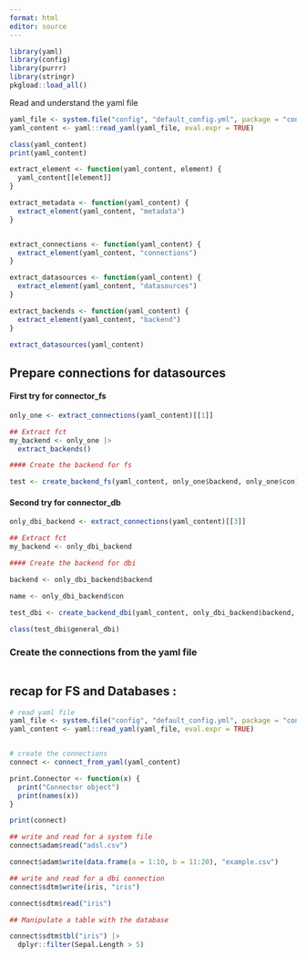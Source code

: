 ```yaml
---
format: html
editor: source
---
```



```r
library(yaml)
library(config)
library(purrr)
library(stringr)
pkgload::load_all()
```


Read and understand the yaml file

```r
yaml_file <- system.file("config", "default_config.yml", package = "connector")
yaml_content <- yaml::read_yaml(yaml_file, eval.expr = TRUE)

class(yaml_content)
print(yaml_content)

extract_element <- function(yaml_content, element) {
  yaml_content[[element]]
}

extract_metadata <- function(yaml_content) {
  extract_element(yaml_content, "metadata")
}


extract_connections <- function(yaml_content) {
  extract_element(yaml_content, "connections")
}

extract_datasources <- function(yaml_content) {
  extract_element(yaml_content, "datasources")
}

extract_backends <- function(yaml_content) {
  extract_element(yaml_content, "backend")
}

extract_datasources(yaml_content)
```

## Prepare connections for datasources


#### First try for connector_fs

```r
only_one <- extract_connections(yaml_content)[[1]]

## Extract fct
my_backend <- only_one |>
  extract_backends()

#### Create the backend for fs

test <- create_backend_fs(yaml_content, only_one$backend, only_one$con)
```

#### Second try for connector_db


```r
only_dbi_backend <- extract_connections(yaml_content)[[3]]

## Extract fct
my_backend <- only_dbi_backend

#### Create the backend for dbi

backend <- only_dbi_backend$backend

name <- only_dbi_backend$con

test_dbi <- create_backend_dbi(yaml_content, only_dbi_backend$backend, only_dbi_backend$con)

class(test_dbi$general_dbi)
```


### Create the connections from the yaml file


```r
```



## recap for FS and Databases :

```r
# read yaml file
yaml_file <- system.file("config", "default_config.yml", package = "connector")
yaml_content <- yaml::read_yaml(yaml_file, eval.expr = TRUE)


# create the connections
connect <- connect_from_yaml(yaml_content)

print.Connector <- function(x) {
  print("Connector object")
  print(names(x))
}

print(connect)

## write and read for a system file
connect$adam$read("adsl.csv")

connect$adam$write(data.frame(a = 1:10, b = 11:20), "example.csv")

## write and read for a dbi connection
connect$sdtm$write(iris, "iris")

connect$sdtm$read("iris")

## Manipulate a table with the database

connect$sdtm$tbl("iris") |>
  dplyr::filter(Sepal.Length > 5)
```
